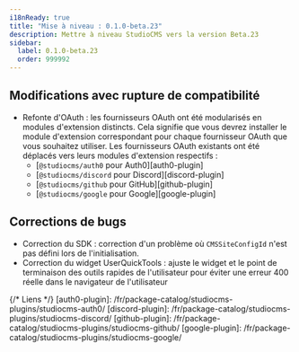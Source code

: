 ```yaml
---
i18nReady: true
title: "Mise à niveau : 0.1.0-beta.23"
description: Mettre à niveau StudioCMS vers la version Beta.23
sidebar:
  label: 0.1.0-beta.23
  order: 999992
---
```



<QuickUpdate />

## Modifications avec rupture de compatibilité

- Refonte d'OAuth : les fournisseurs OAuth ont été modularisés en modules d'extension distincts. Cela signifie que vous devrez installer le module d'extension correspondant pour chaque fournisseur OAuth que vous souhaitez utiliser. Les fournisseurs OAuth existants ont été déplacés vers leurs modules d'extension respectifs :
  - [`@studiocms/auth0` pour Auth0][auth0-plugin]
  - [`@studiocms/discord` pour Discord][discord-plugin]
  - [`@studiocms/github` pour GitHub][github-plugin]
  - [`@studiocms/google` pour Google][google-plugin]

## Corrections de bugs

- Correction du SDK : correction d'un problème où `CMSSiteConfigId` n'est pas défini lors de l'initialisation.
- Correction du widget UserQuickTools : ajuste le widget et le point de terminaison des outils rapides de l'utilisateur pour éviter une erreur 400 réelle dans le navigateur de l'utilisateur

{/* Liens */}
[auth0-plugin]: /fr/package-catalog/studiocms-plugins/studiocms-auth0/
[discord-plugin]: /fr/package-catalog/studiocms-plugins/studiocms-discord/
[github-plugin]: /fr/package-catalog/studiocms-plugins/studiocms-github/
[google-plugin]: /fr/package-catalog/studiocms-plugins/studiocms-google/
